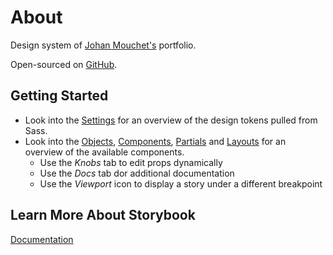 
<Meta title="About|Getting Started" />

# About

Design system of [Johan Mouchet's](https://www.johan-mouchet.com/) portfolio.

Open-sourced on [GitHub](https://github.com/JohanMouchet/johan-mouchet.com).

## Getting Started

- Look into the [Settings](/storybook/?path=/story/settings-colors--default-story) for an overview of the design tokens pulled from Sass.
- Look into the [Objects](/storybook/?path=/story/objects-button--default-story), [Components](/storybook/?path=/story/components-projects--default-story), [Partials](/storybook/?path=/story/partials-header--default-story) and [Layouts](/storybook/?path=/story/layouts-default--default-story) for an overview of the available components.
  - Use the _Knobs_ tab to edit props dynamically
  - Use the _Docs_ tab dor additional documentation
  - Use the _Viewport_ icon to display a story under a different breakpoint

## Learn More About Storybook

[Documentation](https://storybook.js.org/docs/basics/introduction/)
